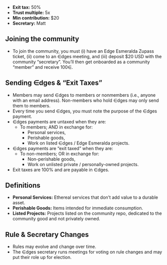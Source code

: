 - **Exit tax:** 50%
- **Trust multiple:** 5x
- **Min contribution:** $20
- **Secretary:** Matt

## Joining the community

- To join the community, you must (i) have an Edge Esmeralda Zupass ticket, (ii) come to an ∈dges meeting, and (iii) deposit $20 USD with the community “secretary”. You’ll then get onboarded as a community “member” and receive 100∈.

## Sending ∈dges & “Exit Taxes”

- Members may send ∈dges to members or nonmembers (i.e., anyone with an email address). Non-members who hold ∈dges may only send them to members.
- Every time you send ∈dges, you must note the purpose of the ∈dges payment.
- ∈dges payments are untaxed when they are:
  - To members; AND in exchange for:
    - Personal services,
    - Perishable goods,
    - Work on listed ∈dges / Edge Esmeralda projects.
- ∈dges payments are “exit taxed” when they are:
  - To non-members; OR in exchange for:
    - Non-perishable goods,
    - Work on unlisted private / personally-owned projects.
- Exit taxes are 100% and are payable in ∈dges.

## Definitions

- **Personal Services:** Ethereal services that don’t add value to a durable asset.
- **Perishable Goods:** Items intended for immediate consumption.
- **Listed Projects:** Projects listed on the community repo, dedicated to the community good and not privately owned.

## Rule & Secretary Changes

- Rules may evolve and change over time.
- The ∈dges secretary runs meetings for voting on rule changes and may put their role up for election.